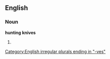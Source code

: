 ==English==

===Noun===
'''hunting knives'''

# {{plural of|[[hunting knife]]}}

[[Category:English irregular plurals ending in "-ves"]]